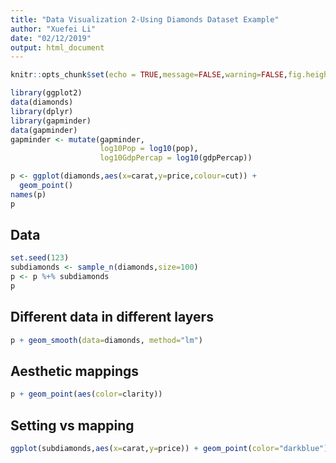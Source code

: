 ```yaml
---
title: "Data Visualization 2-Using Diamonds Dataset Example"
author: "Xuefei Li"
date: "02/12/2019"
output: html_document
---
```


```r
knitr::opts_chunk$set(echo = TRUE,message=FALSE,warning=FALSE,fig.height=4)
```

```r
library(ggplot2)
data(diamonds)
library(dplyr)
library(gapminder)
data(gapminder)
gapminder <- mutate(gapminder, 
                    log10Pop = log10(pop), 
                    log10GdpPercap = log10(gdpPercap))
```

\scriptsize

```r
p <- ggplot(diamonds,aes(x=carat,y=price,colour=cut)) +
  geom_point()
names(p)
p
```

## Data

\scriptsize

```r
set.seed(123)
subdiamonds <- sample_n(diamonds,size=100)
p <- p %+% subdiamonds
p
```

## Different data in different layers

\small

\scriptsize

```r
p + geom_smooth(data=diamonds, method="lm")
```


## Aesthetic mappings

\small
    
\scriptsize

```r
p + geom_point(aes(color=clarity))   
```

## Setting vs mapping 

\small

\scriptsize

```r
ggplot(subdiamonds,aes(x=carat,y=price)) + geom_point(color="darkblue")
```